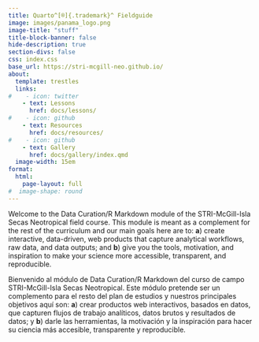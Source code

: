 ```yaml
---
title: Quarto^[®]{.trademark}^ Fieldguide
image: images/panama_logo.png
image-title: "stuff"
title-block-banner: false
hide-description: true
section-divs: false
css: index.css
base_url: https://stri-mcgill-neo.github.io/
about:
  template: trestles
  links:
#    - icon: twitter
    - text: Lessons
      href: docs/lessons/
#    - icon: github
    - text: Resources
      href: docs/resources/
#    - icon: github
    - text: Gallery
      href: docs/gallery/index.qmd
  image-width: 15em
format: 
  html:
    page-layout: full  
#  image-shape: round
---
```


Welcome to the Data Curation/R Markdown module of the STRI-McGill-Isla Secas Neotropical field course. This module is meant as a complement for the rest of the curriculum and our main goals here are to: **a**) create interactive, data-driven, web products that capture analytical workflows, raw data, and data outputs; and **b**) give you the tools, motivation, and inspiration to make your science more accessible, transparent, and reproducible.

Bienvenido al módulo de Data Curation/R Markdown del curso de campo STRI-McGill-Isla Secas Neotropical. Este módulo pretende ser un complemento para el resto del plan de estudios y nuestros principales objetivos aquí son: **a**) crear productos web interactivos, basados en datos, que capturen flujos de trabajo analíticos, datos brutos y resultados de datos; y **b**) darle las herramientas, la motivación y la inspiración para hacer su ciencia más accesible, transparente y reproducible.

